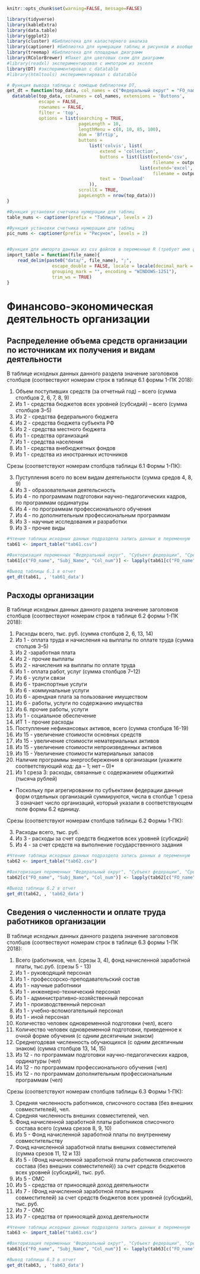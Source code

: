 ```r
knitr::opts_chunk$set(warning=FALSE, message=FALSE)
```


```r
library(tidyverse)
library(kableExtra)
library(data.table)
library(ggplot2)
library(cluster) #Библиотека для каластерного анализа
library(captioner) #Библиотка для нумерации таблиц и рисунков и вообще всего
library(treemap) #Библиотека для площадных диаграмм
library(RColorBrewer) #Пакет для цветовых схем для диаграмм
#library(readxl) экспериментировал с импотром из экселя
library(DT) #экспериментировал с datatable
#library(htmltools) экспериментировал с datatable
```

```r
# Функция вывода таблицы с помощью библиотеки DT, 
get_dt = function(top_data, col_names = c("Федеральный округ" = "FO_name", "Субъект федерации" = "Subj_Name", "Срез показателя" = "Col_num"), output_file_name) {
  datatable(top_data, colnames = col_names, extensions = 'Buttons',
            escape = FALSE,
            rownames = FALSE,
            filter = 'top',
            options = list(searching = TRUE,
                           pageLength = 10,
                           lengthMenu = c(8, 10, 85, 100),
                           dom = 'Bfrtip',
                           buttons = 
                               list('colvis', list(
                                   extend = 'collection',
                                   buttons = list(list(extend='csv',
                                                       filename = output_file_name),
                                                  list(extend='excel',
                                                       filename = output_file_name)),
                                   text = 'Download'
                               )),
                           scrollX = TRUE,
                           pageLength = nrow(top_data))) 
}

#Функция установки счетчика нумерации для таблиц
table_nums <- captioner(prefix = "Таблица", levels = 2)

#Функция установки счетчика нумерации для таблиц
pic_nums <- captioner(prefix = "Рисунок", levels = 2)


#Функция для импорта данных из csv файлов в переменные R (требует имя файла в кавычках и берет из каталока data рабочей директории проекта)
import_table = function(file_name){
    read_delim(paste0("data/", file_name), ";", 
                 escape_double = FALSE, locale = locale(decimal_mark = ",", 
                 grouping_mark = "", encoding = "WINDOWS-1251"), 
                 trim_ws = TRUE)
}
```


#  Финансово-экономическая деятельность организации {#economic-activity}

## Распределение объема средств организации по источникам их получения и видам деятельности {#source-of-income}

В таблице исходных данных данного раздела значение заголовков столбцов (соотвествуют номерам строк в таблице 6.1 формы 1-ПК 2018):

1. Объем поступивших средств  (за отчетный год) – всего (сумма столбцов  2, 6, 7, 8, 9)
2. Из 1 - средства бюджетов всех уровней (субсидий)  – всего (сумма столбцов 3–5)
3. Из 2 - средства федерального бюджета
4. Из 2 - средства бюджета субъекта РФ
5. Из 2 - средства местного бюджета
6. Из 1 - средства организаций 
7. Из 1 - средства населения
8. Из 1 - средства внебюджетных фондов 
9. Из 1 - средства из иностранных источников

Срезы (соответствуют номерам столбцов  таблицы 6.1 Формы 1-ПК):

3. Пуступления всего по всем видам деятельности (сумма средов 4, 8, 9)
4. Из 3 - образовательная	деятельсность
5. Из 4 - по программам подготовки научно-педагогических кадров, по программам ординатуры 
6. Из 4 - по программам профессионального обучения
7. Из 4 - по дополнительным профессиональным программам
8. Из 3 - научные исследования  и разработки	
9. Из 3 - прочие виды
						


```r
#Чтение таблицы исходных данных подраздела запись данных в переменную
tab61 <- import_table("tab61.csv")

#Факторизация переменных "Федеральный округ", "Субъект федерации", "Срез"
tab61[c("FO_name", "Subj_Name", "Col_num")] <- lapply(tab61[c("FO_name", "Subj_Name", "Col_num")] , factor)

```



```r
#Вывод таблицы 6.1 в отчет
get_dt(tab61, , 'tab61_data')
```

## Расходы организации {#expenses}

В таблице исходных данных данного раздела значение заголовков столбцов (соотвествуют номерам строк в таблице 6.2 формы 1-ПК 2018):

1. Расходы  всего, тыс. руб. (сумма столбцов  2, 6, 13, 14)
2. Из 1 - оплата труда и начисления на выплаты по оплате труда (сумма столцов 3–5)
3. Из 2 -заработная плата
4. Из 2 - прочие выплаты
5. Из 2 - начисления на выплаты по оплате труда
6. Из 1 - оплата работ, услуг (сумма столбцов 7–12)
7. Из 6 - услуги связи
8. Из 6 - транспортные услуги
9. Из 6 - коммунальные услуги
10. Из 6 - арендная плата за пользование имуществом
11. Из 6 - работы, услуги по содержанию имущества
12. Из 6. прочие работы, услуги
13. Из 1 - социальное обеспечение
14. ИТ 1 - прочие расходы
15. Поступление нефинансовых активов, всего (сумма столбцов 16-19)
16. Из 15 - увеличение стоимости основных средств
17. Из 15 - увеличение стоимости нематериальных активов
18. Из 15 - увеличение стоимости непроизведенных активов 
19. Из 15 - Увеличение стоимости материальных запасов
20. Наличие программы энергосбережения в организации  (укажите соответствующий код: да –  1;  нет –  0)*
21. Из 1 среза 3: расходы, связанные с содержанием общежитий (тысяча рублей)

* Поскольку при агрегировании по субъектами федерации данные форм отдельных организаций суммируются, числа в столбце 1 среза 3 означает число организаций, который указали в соответствующем поле формы 6.2 единицу. 

Срезы (соответствуют номерам столбцов  таблицы 6.2 Формы 1-ПК):

3. Расходы всего, тыс. руб.	
4. Из 3 - расходы за счет  средств бюджетов  всех уровней (субсидий)
5. Из 4 - за счет средств на выполнение государственного  задания



```r
#Чтение таблицы исходных данных подраздела запись данных в переменную
tab62 <- import_table("tab62.csv")

#Факторизация переменных "Федеральный округ", "Субъект федерации", "Срез"
tab62[c("FO_name", "Subj_Name", "Col_num")] <- lapply(tab62[c("FO_name", "Subj_Name", "Col_num")] , factor)

```



```r
#Вывод таблицы 6.2 в отчет
get_dt(tab62, , 'tab62_data')
```

## Сведения о численности и оплате труда работников организации {#salary}

В таблице исходных данных данного раздела значение заголовков столбцов (соотвествуют номерам строк в таблице 6.3 формы 1-ПК 2018):

1. Всего (работников, чел. (срезы 3, 4), фонд начисленной заработной платы, тыс.руб. (срезы 5 - 13)
2. Из 1 - руководящий персонал
3. Из 1 - профессорско-преподавательский состав
4. Из 1 - научные работники
5. Из 1 - инженерно-технический персонал
6. Из 1 - административно-хозяйственный  персонал
7. Из 1 -  производственный  персонал
8. Из 1 - учебно-вспомогательный персонал
9. Из 1 - иной  персонал
10. Количество человек одновременной подготовки (чел), всего
11. Количество человек одновременной подготовки, приведенное к очной форме обучения (с одним десятичным знаком)
12. Среднегодовая численность обучающихся (с одним десятичным знаком) (сумма столбцов 13, 14, 15)
13. Из 12 - по программам подготовки научно-педагогических кадров, ординатуры (чел)
14. Из 12 - по программам профессионального обучения (чел)
15. Из 12 - по программам дополнительным профессиональным программам (чел)


Срезы (соответствуют номерам столбцов  таблицы 6.3 Формы 1-ПК):

3. Средняя численность работников, списочного состава (без внешних совместителей), чел.
4. Средняя численность внешних совместителей, чел. 
5. Фонд начисленной заработной платы работников списочного состава всего (сумма срезов 8, 9, 10)
6. Из 5 - Фонд начисленной заработной платы по внутреннему совместительству
7. Фонд начисленной заработной платы внешних совместителей (сумма срезов 11, 12 и 13)
8. Из 5 - (Фонд начисленной заработной платы работников списочного состава (без внешних совместителей)) за счет средств бюджетов всех уровней (субсидий), тыс. руб.
9. Из 5 - ОМС
10. Из 5 - средства от приносящей доход деятельности
11. Из 7 - (Фонд начисленной заработной платы внешних совместителей) за счет средств бюджетов всех уровней (субсидий), тыс. руб.
12. Из 7 - ОМС
13. Из 7 - средства от приносящей доход деятельности


```r
#Чтение таблицы исходных данных подраздела запись данных в переменную
tab63 <- import_table("tab63.csv")

#Факторизация переменных "Федеральный округ", "Субъект федерации", "Срез"
tab63[c("FO_name", "Subj_Name", "Col_num")] <- lapply(tab63[c("FO_name", "Subj_Name", "Col_num")] , factor)

```



```r
#Вывод таблицы 6.3 в отчет
get_dt(tab63, , 'tab63_data')
```

